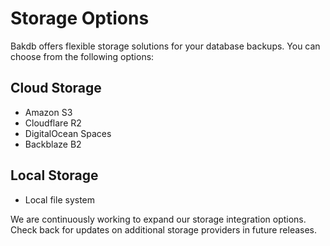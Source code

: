 # Storage Options

Bakdb offers flexible storage solutions for your database backups. You can choose from the following options:

## Cloud Storage

- Amazon S3
- Cloudflare R2
- DigitalOcean Spaces
- Backblaze B2

## Local Storage

- Local file system

We are continuously working to expand our storage integration options. Check back for updates on additional storage providers in future releases.
